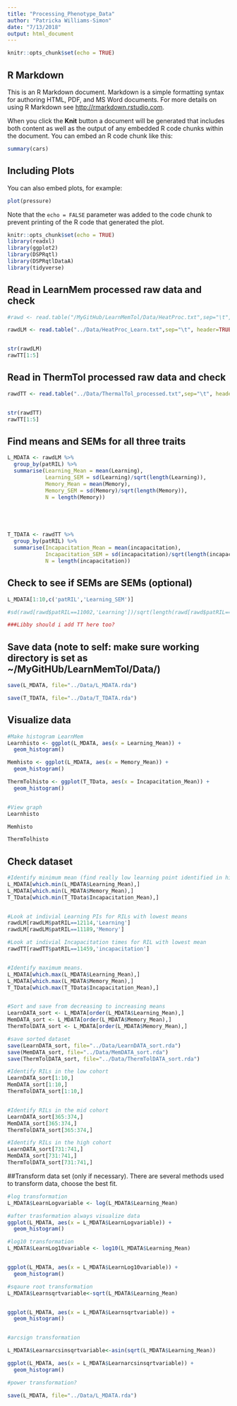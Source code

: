 ```yaml
---
title: "Processing_Phenotype_Data"
author: "Patricka Williams-Simon"
date: "7/13/2018"
output: html_document
---
```


```r
knitr::opts_chunk$set(echo = TRUE)
```

## R Markdown

This is an R Markdown document. Markdown is a simple formatting syntax for authoring HTML, PDF, and MS Word documents. For more details on using R Markdown see <http://rmarkdown.rstudio.com>.

When you click the **Knit** button a document will be generated that includes both content as well as the output of any embedded R code chunks within the document. You can embed an R code chunk like this:

```r
summary(cars)
```

## Including Plots

You can also embed plots, for example:

```r
plot(pressure)
```

Note that the `echo = FALSE` parameter was added to the code chunk to prevent printing of the R code that generated the plot.



```r
knitr::opts_chunk$set(echo = TRUE)
library(readxl)
library(ggplot2)
library(DSPRqtl)
library(DSPRqtlDataA)
library(tidyverse)
```

## Read in LearnMem processed raw data and check 

```r
#rawd <- read.table("/MyGitHub/LearnMemTol/Data/HeatProc.txt",sep="\t", #header=TRUE, stringsAsFactors = FALSE)

rawdLM <- read.table("../Data/HeatProc_Learn.txt",sep="\t", header=TRUE, stringsAsFactors = FALSE)


str(rawdLM)
rawTT[1:5]

```

## Read in ThermTol processed raw data and check
```r
rawdTT <- read.table("../Data/ThermalTol_processed.txt",sep="\t", header=TRUE, stringsAsFactors = FALSE)


str(rawdTT)
rawTT[1:5]


```

## Find means and SEMs for all three traits

```r
L_MDATA <- rawdLM %>% 
  group_by(patRIL) %>% 
  summarise(Learning_Mean = mean(Learning),
            Learning_SEM = sd(Learning)/sqrt(length(Learning)),
            Memory_Mean = mean(Memory),
            Memory_SEM = sd(Memory)/sqrt(length(Memory)),
            N = length(Memory))





T_TDATA <- rawdTT %>% 
  group_by(patRIL) %>% 
  summarise(Incapacitation_Mean = mean(incapacitation),
            Incapacitation_SEM = sd(incapacitation)/sqrt(length(incapacitation)),
            N = length(incapacitation))
```

## Check to see if SEMs are SEMs (optional)

```r
L_MDATA[1:10,c('patRIL','Learning_SEM')]

#sd(rawd[rawd$patRIL==11002,'Learning'])/sqrt(length(rawd[rawd$patRIL==11002,'Learning']))

###Libby should i add TT here too?

```

## Save data (note to self: make sure working directory is set as ~/MyGitHUb/LearnMemTol/Data/)

```r
save(L_MDATA, file="../Data/L_MDATA.rda")

save(T_TDATA, file="../Data/T_TDATA.rda")

```

## Visualize data

```r

#Make histogram LearnMem
Learnhisto <- ggplot(L_MDATA, aes(x = Learning_Mean)) +
  geom_histogram()

Memhisto <- ggplot(L_MDATA, aes(x = Memory_Mean)) +
  geom_histogram()

ThermTolhisto <- ggplot(T_TData, aes(x = Incapacitation_Mean)) +
  geom_histogram()


#View graph
Learnhisto

Memhisto

ThermTolhisto

```

## Check dataset

```r
#Identify minimum mean (find really low learning point identified in histograms)
L_MDATA[which.min(L_MDATA$Learning_Mean),]
L_MDATA[which.min(L_MDATA$Memory_Mean),]
T_TData[which.min(T_TData$Incapacitation_Mean),]


#Look at indivial Learning PIs for RILs with lowest means
rawdLM[rawdLM$patRIL==12114,'Learning']
rawdLM[rawdLM$patRIL==11189,'Memory']

#Look at indivial Incapacitation times for RIL with lowest mean
rawdTT[rawdTT$patRIL==11459,'incapacitation']


#Identify maximum means.
L_MDATA[which.max(L_MDATA$Learning_Mean),]
L_MDATA[which.max(L_MDATA$Memory_Mean),]
T_TData[which.max(T_TData$Incapacitation_Mean),]


#Sort and save from decreasing to increasing means 
LearnDATA_sort <- L_MDATA[order(L_MDATA$Learning_Mean),]
MemDATA_sort <- L_MDATA[order(L_MDATA$Memory_Mean),]
ThermTolDATA_sort <- L_MDATA[order(L_MDATA$Memory_Mean),]

#save sorted dataset
save(LearnDATA_sort, file="../Data/LearnDATA_sort.rda")
save(MemDATA_sort, file="../Data/MemDATA_sort.rda")
save(ThermTolDATA_sort, file="../Data/ThermTolDATA_sort.rda")

#Identify RILs in the low cohort
LearnDATA_sort[1:10,]
MemDATA_sort[1:10,]
ThermTolDATA_sort[1:10,]


#Identify RILs in the mid cohort
LearnDATA_sort[365:374,]
MemDATA_sort[365:374,]
ThermTolDATA_sort[365:374,]

#Identify RILs in the high cohort
LearnDATA_sort[731:741,]
MemDATA_sort[731:741,]
ThermTolDATA_sort[731:741,]

```

##Transform data set (only if necessary). There are several methods used to transform data, choose the best fit.

```r

#log transformation
L_MDATA$LearnLogvariable <- log(L_MDATA$Learning_Mean)

#after trasformation always visualize data
ggplot(L_MDATA, aes(x = L_MDATA$LearnLogvariable)) +
  geom_histogram()

#log10 transformation
L_MDATA$LearnLog10variable <- log10(L_MDATA$Learning_Mean)


ggplot(L_MDATA, aes(x = L_MDATA$LearnLog10variable)) +
  geom_histogram()

#sqaure root transformation
L_MDATA$Learnsqrtvariable<-sqrt(L_MDATA$Learning_Mean)


ggplot(L_MDATA, aes(x = L_MDATA$Learnsqrtvariable)) +
  geom_histogram()


#arcsign transformation

L_MDATA$Learnarcsinsqrtvariable<-asin(sqrt(L_MDATA$Learning_Mean))

ggplot(L_MDATA, aes(x = L_MDATA$Learnarcsinsqrtvariable)) +
  geom_histogram()

#power transformation?

save(L_MDATA, file="../Data/L_MDATA.rda")
```

